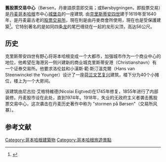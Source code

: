 {{Infobox Historic building
|image=Børsen_1.jpg
|image_size              = 300px
|caption=舊股票交易中心的外觀
|name=舊股票交易中心
|location_town=[[哥本哈根|哥本哈根]]
|location_country=[[丹麦|丹麦]]
|architect=洛伦兹和小Hans van Steenwinckel
|client=[[克里斯蒂安四世|克里斯蒂安四世]]
|engineer=
|construction_start_date=1619年
|completion_date=1640年
|date_demolished=
|cost=
|structural_system=
|style=[[文艺复兴建筑|荷兰文艺复兴]]
}}

'''舊股票交易中心'''（Børsen，丹麥語原意即交易；或Børsbygningen，即股票交易）是[[丹麦|丹麦]][[哥本哈根|哥本哈根]]市中心[[城堡岛_(哥本哈根)|城堡岛]]的一座建筑. 由[[克里斯蒂安四世|克里斯蒂安四世]]建于1619年至1640年，是丹麦最古老的[[股票交易所|股票交易所]]，現在則是由丹麥商會所使用，現在也是受保護建築<ref>{{cite web|title=Sag: Børsen|url=https://www.kulturarv.dk/fbb/sagvis.pub?sag=3101578|website=Fredede og bevaringsværdige bygninger|publisher=Kulturstyrelsen|accessdate=13 April 2016|archive-date=2016-04-26|archive-url=https://web.archive.org/web/20160426003708/https://www.kulturarv.dk/fbb/sagvis.pub?sag=3101578|dead-url=no}}</ref>。它特别著名的是如同四条[[龙|龙]]的尾巴缠绕在一起的龙形尖顶，高达56公尺。

==历史==
克里斯蒂安四世有野心将哥本哈根变成一个大都市，加强城市作为一个商业中心的地位，他希望在海港另一侧兴建新的商业城克里斯蒂安港（Christianshavn）有一个证券交易所。他要求洛伦兹和小漢斯·範·斯汀溫克爾（Hans van Steenwinckel the Younger）设计了一座[[文艺复兴建筑|荷兰文艺复兴]]建筑，楼下分为40个小摊位，楼上为一个大房间。

该建筑由尼古拉·艾格特維德(Nicolai Eigtved)在1745年修复，1855年进行了内部装修。丹麦股市设在此处，直到1974年。1918年，失业的无政府主义者袭击舊股票交易中心，这次袭击在丹麦历史著作中称为 "stormen på Børsen"（交易所风暴）。

==参考文献==
{{reflist}}

{{commons|Børsen}}
{{coord|55|40|32|N|12|35|2|E|type:landmark_region:DK|display=title}}

[[Category:哥本哈根建築物|Category:哥本哈根建築物]]
[[Category:哥本哈根旅遊景點|Category:哥本哈根旅遊景點]]